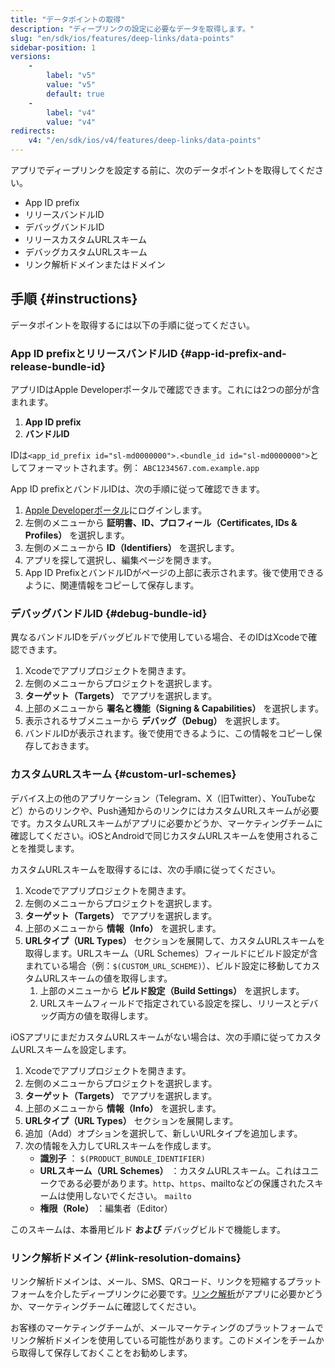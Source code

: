 ```yaml
---
title: "データポイントの取得"
description: "ディープリンクの設定に必要なデータを取得します。"
slug: "en/sdk/ios/features/deep-links/data-points"
sidebar-position: 1
versions: 
    - 
        label: "v5"
        value: "v5"
        default: true
    - 
        label: "v4"
        value: "v4"
redirects: 
    v4: "/en/sdk/ios/v4/features/deep-links/data-points"
---
```

アプリでディープリンクを設定する前に、次のデータポイントを取得してください。

* App ID prefix
* リリースバンドルID
* デバッグバンドルID
* リリースカスタムURLスキーム
* デバッグカスタムURLスキーム
* リンク解析ドメインまたはドメイン

手順 \{\#instructions\}
------------------------

データポイントを取得するには以下の手順に従ってください。

### App ID prefixとリリースバンドルID \{\#app\-id\-prefix\-and\-release\-bundle\-id\}

アプリIDはApple Developerポータルで確認できます。これには2つの部分が含まれます。

1. **App ID prefix** 
2. **バンドルID** 

IDは`<app_id_prefix id="sl-md0000000">.<bundle_id id="sl-md0000000">`としてフォーマットされます。例： `ABC1234567.com.example.app`

App ID prefixとバンドルIDは、次の手順に従って確認できます。

1. [Apple Developerポータル](https://developer.apple.com/account/)にログインします。
2. 左側のメニューから **証明書、ID、プロフィール（Certificates, IDs & Profiles）** を選択します。
3. 左側のメニューから **ID（Identifiers）** を選択します。
4. アプリを探して選択し、編集ページを開きます。
5. App ID PrefixとバンドルIDがページの上部に表示されます。後で使用できるように、関連情報をコピーして保存します。

### デバッグバンドルID \{\#debug\-bundle\-id\}

異なるバンドルIDをデバッグビルドで使用している場合、そのIDはXcodeで確認できます。

1. Xcodeでアプリプロジェクトを開きます。
2. 左側のメニューからプロジェクトを選択します。
3. **ターゲット（Targets）** でアプリを選択します。
4. 上部のメニューから **署名と機能（Signing & Capabilities）** を選択します。
5. 表示されるサブメニューから **デバッグ（Debug）** を選択します。
6. バンドルIDが表示されます。後で使用できるように、この情報をコピーし保存しておきます。

### カスタムURLスキーム \{\#custom\-url\-schemes\}

<callout type="tip"> 

デバイス上の他のアプリケーション（Telegram、X（旧Twitter）、YouTubeなど）からのリンクや、Push通知からのリンクにはカスタムURLスキームが必要です。カスタムURLスキームがアプリに必要かどうか、マーケティングチームに確認してください。iOSとAndroidで同じカスタムURLスキームを使用されることを推奨します。
</Callout> 

カスタムURLスキームを取得するには、次の手順に従ってください。

1. Xcodeでアプリプロジェクトを開きます。
2. 左側のメニューからプロジェクトを選択します。
3. **ターゲット（Targets）** でアプリを選択します。
4. 上部のメニューから **情報（Info）** を選択します。
5. **URLタイプ（URL Types）** セクションを展開して、カスタムURLスキームを取得します。URLスキーム（URL Schemes）フィールドにビルド設定が含まれている場合（例：`$(CUSTOM_URL_SCHEME)`）、ビルド設定に移動してカスタムURLスキームの値を取得します。 
   1. 上部のメニューから **ビルド設定（Build Settings）** を選択します。
   2. URLスキームフィールドで指定されている設定を探し、リリースとデバッグ両方の値を取得します。

iOSアプリにまだカスタムURLスキームがない場合は、次の手順に従ってカスタムURLスキームを設定します。

1. Xcodeでアプリプロジェクトを開きます。
2. 左側のメニューからプロジェクトを選択します。
3. **ターゲット（Targets）** でアプリを選択します。
4. 上部のメニューから **情報（Info）** を選択します。
5. **URLタイプ（URL Types）** セクションを展開します。
6. 追加（Add）オプションを選択して、新しいURLタイプを追加します。
7. 次の情報を入力してURLスキームを作成します。 
   * **識別子** ： `$(PRODUCT_BUNDLE_IDENTIFIER)`
   * **URLスキーム（URL Schemes）** ：カスタムURLスキーム。これはユニークである必要があります。`http`、`https`、mailtoなどの保護されたスキームは使用しないでください。 `mailto`
   * **権限（Role）** ：編集者（Editor）

このスキームは、本番用ビルド **および** デバッグビルドで機能します。

### リンク解析ドメイン \{\#link\-resolution\-domains\}

<callout type="tip"> 

リンク解析ドメインは、メール、SMS、QRコード、リンクを短縮するプラットフォームを介したディープリンクに必要です。[リンク解析](https://help.adjust.com/en/article/link-resolution)がアプリに必要かどうか、マーケティングチームに確認してください。
</Callout> 

お客様のマーケティングチームが、メールマーケティングのプラットフォームでリンク解析ドメインを使用している可能性があります。このドメインをチームから取得して保存しておくことをお勧めします。

